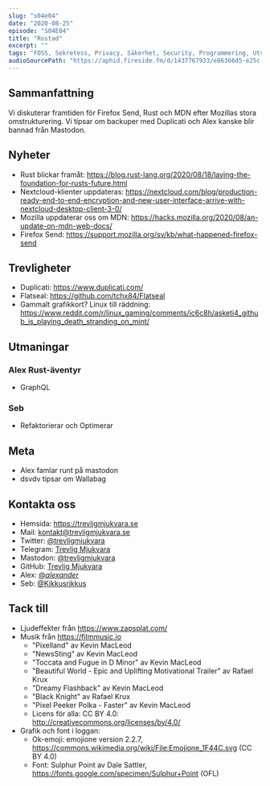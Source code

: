 ```yaml
---
slug: "s04e04"
date: "2020-08-25"
episode: "S04E04"
title: "Rostad"
excerpt: "" 
tags: "FOSS, Sekretess, Privacy, Säkerhet, Security, Programmering, Utveckling, RaspberryPi, Mjukvara, PinePhone, Technology, Linux, Open Source, git, vim, Mastodon, Rust, Nextcloud, Mozilla, MDN, Firefox, Firefox Send, Duplicati, Flatseal, Flatpak, Snap" 
audioSourcePath: "https://aphid.fireside.fm/d/1437767933/e86366d5-e25c-4aab-9a13-33b7144ac160/bb4c6e37-af6f-4581-8fff-09aee939bfcb.mp3"
---
```


## Sammanfattning
Vi diskuterar framtiden för Firefox Send, Rust och MDN efter Mozillas stora omstrukturering. Vi tipsar om backuper med Duplicati och Alex kanske blir bannad från Mastodon.

## Nyheter
- Rust blickar framåt: https://blog.rust-lang.org/2020/08/18/laying-the-foundation-for-rusts-future.html
- Nextcloud-klienter uppdateras: https://nextcloud.com/blog/production-ready-end-to-end-encryption-and-new-user-interface-arrive-with-nextcloud-desktop-client-3-0/
- Mozilla uppdaterar oss om MDN: https://hacks.mozilla.org/2020/08/an-update-on-mdn-web-docs/
- Firefox Send: https://support.mozilla.org/sv/kb/what-happened-firefox-send

## Trevligheter
- Duplicati: https://www.duplicati.com/ 
- Flatseal: https://github.com/tchx84/Flatseal
- Gammalt grafikkort? Linux till räddning: https://www.reddit.com/r/linux_gaming/comments/ic6c8h/asketi4_github_is_playing_death_stranding_on_mint/

## Utmaningar
### Alex Rust-äventyr
- GraphQL 

### Seb
- Refaktorierar och Optimerar 

## Meta
- Alex famlar runt på mastodon
- dsvdv tipsar om Wallabag

## Kontakta oss
- Hemsida: https://trevligmjukvara.se
- Mail: kontakt@trevligmjukvara.se
- Twitter: [@trevligmjukvara](https://twitter.com/trevligmjukvara)
- Telegram: [Trevlig Mjukvara](https://t.me/trevligmjukvara)
- Mastodon: [@trevligmjukvara](https://mastodon.linuxkompis.se/@trevligmjukvara)
- GitHub: [Trevlig Mjukvara](https://github.com/trevligmjukvara)
- Alex: [@_alexander_](https://mastodon.online/@_alexander_)
- Seb: [@Kikkusrikkus](https://twitter.com/Kikkusrikkus)

## Tack till
- Ljudeffekter från https://www.zapsplat.com/
- Musik från https://filmmusic.io
  - "Pixelland" av Kevin MacLeod
  - "NewsSting" av Kevin MacLeod
  - "Toccata and Fugue in D Minor" av Kevin MacLeod
  - "Beautiful World - Epic and Uplifting Motivational Trailer" av Rafael Krux
  - "Dreamy Flashback" av Kevin MacLeod
  - "Black Knight" av Rafael Krux
  - "Pixel Peeker Polka - Faster" av Kevin MacLeod
  - Licens för alla: CC BY 4.0: http://creativecommons.org/licenses/by/4.0/
- Grafik och font i loggan:
  - Ok-emoji: emojione version 2.2.7, https://commons.wikimedia.org/wiki/File:Emojione_1F44C.svg (CC BY 4.0)
  - Font: Sulphur Point av Dale Sattler, https://fonts.google.com/specimen/Sulphur+Point (OFL)
